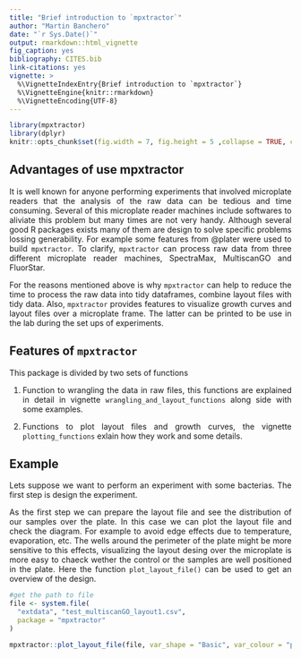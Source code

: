 ```yaml
---
title: "Brief introduction to `mpxtractor`"
author: "Martin Banchero"
date: "`r Sys.Date()`"
output: rmarkdown::html_vignette
fig_caption: yes
bibliography: CITES.bib
link-citations: yes
vignette: >
  %\VignetteIndexEntry{Brief introduction to `mpxtractor`}
  %\VignetteEngine{knitr::rmarkdown}
  %\VignetteEncoding{UTF-8}
---
```

<style>
body {
text-align: justify}
</style>

```r
library(mpxtractor)
library(dplyr)
knitr::opts_chunk$set(fig.width = 7, fig.height = 5 ,collapse = TRUE, comment = "#>")
```


## Advantages of use mpxtractor
It is well known for anyone performing experiments that involved microplate readers
that the analysis of the raw data can be tedious and time consuming. Several 
of this microplate reader machines include softwares to aliviate this problem but
many times are not very handy. Although several good R packages exists many of them are design to solve specific problems lossing generability. For example some features from @plater were used to build `mpxtractor`.  To clarify, `mpxtractor` can process
raw data from three different microplate reader machines, SpectraMax, MultiscanGO and
FluorStar.

For the reasons mentioned above is why `mpxtractor` can help to reduce the time to process the raw data into tidy dataframes, combine layout files
with tidy data. Also, `mpxtractor` provides features to visualize growth curves 
and layout files over a microplate frame. The latter can be printed to be use in
the lab during the set ups of experiments. 


## Features of `mpxtractor` 
This package is divided by two sets of functions

1. Function to wrangling the data in raw files, this functions are explained in 
detail in vignette `wrangling_and_layout_functions` along side with some examples.

2. Functions to plot layout files and growth curves, the vignette `plotting_functions` exlain how they work and some details.


## Example
Lets suppose we want to perform an experiment with some bacterias. The first step 
is design the experiment. 

As the first step we can prepare the layout file and see
the distribution of our samples over the plate. In this case we can plot the layout file and check the diagram. For example to avoid edge effects due to temperature, evaporation, etc. The wells around the perimeter of the plate might be more sensitive to this effects, visualizing the layout desing over the microplate is more easy to chaeck wether the control or the samples are well positioned in the plate. Here the function `plot_layout_file()` can be used to
get an overview of the design.

```r
#get the path to file
file <- system.file(
  "extdata", "test_multiscanGO_layout1.csv",
  package = "mpxtractor"
)

mpxtractor::plot_layout_file(file, var_shape = "Basic", var_colour = "presugar", plate_title = "Multiscango")
```












